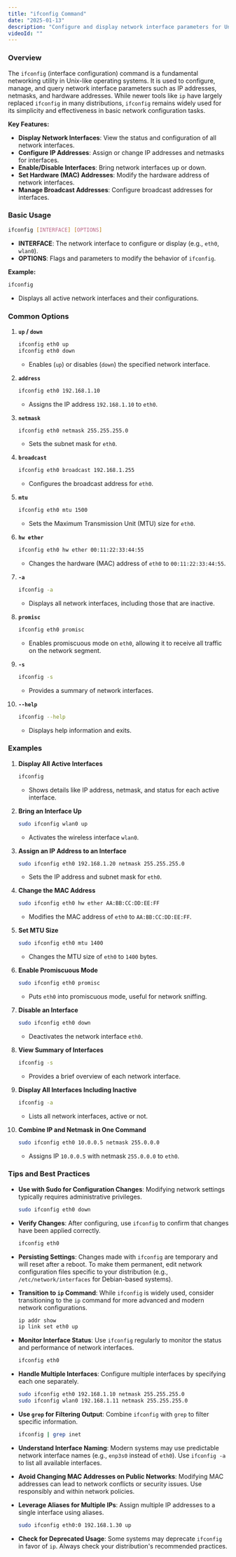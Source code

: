 ```yaml
---
title: "ifconfig Command"
date: "2025-01-13"
description: "Configure and display network interface parameters for Unix-like operating systems."
videoId: ""
---
```


### Overview

The `ifconfig` (interface configuration) command is a fundamental networking utility in Unix-like operating systems. It is used to configure, manage, and query network interface parameters such as IP addresses, netmasks, and hardware addresses. While newer tools like `ip` have largely replaced `ifconfig` in many distributions, `ifconfig` remains widely used for its simplicity and effectiveness in basic network configuration tasks.

**Key Features:**
- **Display Network Interfaces**: View the status and configuration of all network interfaces.
- **Configure IP Addresses**: Assign or change IP addresses and netmasks for interfaces.
- **Enable/Disable Interfaces**: Bring network interfaces up or down.
- **Set Hardware (MAC) Addresses**: Modify the hardware address of network interfaces.
- **Manage Broadcast Addresses**: Configure broadcast addresses for interfaces.

### Basic Usage

```bash
ifconfig [INTERFACE] [OPTIONS]
```

- **INTERFACE**: The network interface to configure or display (e.g., `eth0`, `wlan0`).
- **OPTIONS**: Flags and parameters to modify the behavior of `ifconfig`.

**Example:**
```bash
ifconfig
```
- Displays all active network interfaces and their configurations.

### Common Options

1. **`up` / `down`**
   ```bash
   ifconfig eth0 up
   ifconfig eth0 down
   ```
   - Enables (`up`) or disables (`down`) the specified network interface.

2. **`address`**
   ```bash
   ifconfig eth0 192.168.1.10
   ```
   - Assigns the IP address `192.168.1.10` to `eth0`.

3. **`netmask`**
   ```bash
   ifconfig eth0 netmask 255.255.255.0
   ```
   - Sets the subnet mask for `eth0`.

4. **`broadcast`**
   ```bash
   ifconfig eth0 broadcast 192.168.1.255
   ```
   - Configures the broadcast address for `eth0`.

5. **`mtu`**
   ```bash
   ifconfig eth0 mtu 1500
   ```
   - Sets the Maximum Transmission Unit (MTU) size for `eth0`.

6. **`hw ether`**
   ```bash
   ifconfig eth0 hw ether 00:11:22:33:44:55
   ```
   - Changes the hardware (MAC) address of `eth0` to `00:11:22:33:44:55`.

7. **`-a`**
   ```bash
   ifconfig -a
   ```
   - Displays all network interfaces, including those that are inactive.

8. **`promisc`**
   ```bash
   ifconfig eth0 promisc
   ```
   - Enables promiscuous mode on `eth0`, allowing it to receive all traffic on the network segment.

9. **`-s`**
   ```bash
   ifconfig -s
   ```
   - Provides a summary of network interfaces.

10. **`--help`**
    ```bash
    ifconfig --help
    ```
    - Displays help information and exits.

### Examples

1. **Display All Active Interfaces**
   ```bash
   ifconfig
   ```
   - Shows details like IP address, netmask, and status for each active interface.

2. **Bring an Interface Up**
   ```bash
   sudo ifconfig wlan0 up
   ```
   - Activates the wireless interface `wlan0`.

3. **Assign an IP Address to an Interface**
   ```bash
   sudo ifconfig eth0 192.168.1.20 netmask 255.255.255.0
   ```
   - Sets the IP address and subnet mask for `eth0`.

4. **Change the MAC Address**
   ```bash
   sudo ifconfig eth0 hw ether AA:BB:CC:DD:EE:FF
   ```
   - Modifies the MAC address of `eth0` to `AA:BB:CC:DD:EE:FF`.

5. **Set MTU Size**
   ```bash
   sudo ifconfig eth0 mtu 1400
   ```
   - Changes the MTU size of `eth0` to `1400` bytes.

6. **Enable Promiscuous Mode**
   ```bash
   sudo ifconfig eth0 promisc
   ```
   - Puts `eth0` into promiscuous mode, useful for network sniffing.

7. **Disable an Interface**
   ```bash
   sudo ifconfig eth0 down
   ```
   - Deactivates the network interface `eth0`.

8. **View Summary of Interfaces**
   ```bash
   ifconfig -s
   ```
   - Provides a brief overview of each network interface.

9. **Display All Interfaces Including Inactive**
   ```bash
   ifconfig -a
   ```
   - Lists all network interfaces, active or not.

10. **Combine IP and Netmask in One Command**
    ```bash
    sudo ifconfig eth0 10.0.0.5 netmask 255.0.0.0
    ```
    - Assigns IP `10.0.0.5` with netmask `255.0.0.0` to `eth0`.

### Tips and Best Practices

- **Use with Sudo for Configuration Changes**: Modifying network settings typically requires administrative privileges.
  ```bash
  sudo ifconfig eth0 down
  ```

- **Verify Changes**: After configuring, use `ifconfig` to confirm that changes have been applied correctly.
  ```bash
  ifconfig eth0
  ```

- **Persisting Settings**: Changes made with `ifconfig` are temporary and will reset after a reboot. To make them permanent, edit network configuration files specific to your distribution (e.g., `/etc/network/interfaces` for Debian-based systems).

- **Transition to `ip` Command**: While `ifconfig` is widely used, consider transitioning to the `ip` command for more advanced and modern network configurations.
  ```bash
  ip addr show
  ip link set eth0 up
  ```

- **Monitor Interface Status**: Use `ifconfig` regularly to monitor the status and performance of network interfaces.
  ```bash
  ifconfig eth0
  ```

- **Handle Multiple Interfaces**: Configure multiple interfaces by specifying each one separately.
  ```bash
  sudo ifconfig eth0 192.168.1.10 netmask 255.255.255.0
  sudo ifconfig wlan0 192.168.1.11 netmask 255.255.255.0
  ```

- **Use `grep` for Filtering Output**: Combine `ifconfig` with `grep` to filter specific information.
  ```bash
  ifconfig | grep inet
  ```

- **Understand Interface Naming**: Modern systems may use predictable network interface names (e.g., `enp3s0` instead of `eth0`). Use `ifconfig -a` to list all available interfaces.

- **Avoid Changing MAC Addresses on Public Networks**: Modifying MAC addresses can lead to network conflicts or security issues. Use responsibly and within network policies.

- **Leverage Aliases for Multiple IPs**: Assign multiple IP addresses to a single interface using aliases.
  ```bash
  sudo ifconfig eth0:0 192.168.1.30 up
  ```

- **Check for Deprecated Usage**: Some systems may deprecate `ifconfig` in favor of `ip`. Always check your distribution's recommended practices.